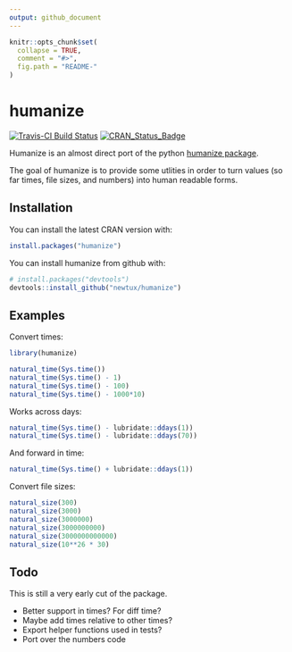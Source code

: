 ```yaml
---
output: github_document
---
```


<!-- README.md is generated from README.Rmd. Please edit that file -->

```r
knitr::opts_chunk$set(
  collapse = TRUE,
  comment = "#>",
  fig.path = "README-"
)
```

# humanize

[![Travis-CI Build Status](https://travis-ci.org/newtux/humanize.svg?branch=master)](https://travis-ci.org/newtux/humanize) [![CRAN_Status_Badge](http://www.r-pkg.org/badges/version/humanize)](https://cran.r-project.org/package=humanize)

Humanize is an almost direct port of the python [humanize package](https://github.com/jmoiron/humanize).

The goal of humanize is to provide some utlities in order to turn values (so far times, file sizes, and numbers) into human readable forms. 

## Installation

You can install the latest CRAN version with:

```r
install.packages("humanize")
```

You can install humanize from github with:

```r
# install.packages("devtools")
devtools::install_github("newtux/humanize")
```

## Examples

Convert times:

```r
library(humanize)

natural_time(Sys.time())
natural_time(Sys.time() - 1)
natural_time(Sys.time() - 100)
natural_time(Sys.time() - 1000*10)
```

Works across days:

```r
natural_time(Sys.time() - lubridate::ddays(1))
natural_time(Sys.time() - lubridate::ddays(70))
```

And forward in time:

```r
natural_time(Sys.time() + lubridate::ddays(1))
```

Convert file sizes:

```r
natural_size(300)
natural_size(3000)
natural_size(3000000)
natural_size(3000000000)
natural_size(3000000000000)
natural_size(10**26 * 30)
```


## Todo

This is still a very early cut of the package. 

- Better support in times? For diff time?
- Maybe add times relative to other times?
- Export helper functions used in tests?
- Port over the numbers code
